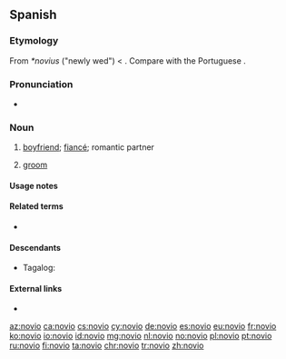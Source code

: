 ==Spanish==

===Etymology===
From {{etyl|VL.|es}} ''*novius'' ("newly wed") < {{etyl|la|es}} {{m|la|novus||new}}. Compare with the Portuguese {{m|pt|noivo}}.

===Pronunciation===
* {{es-IPA}}

===Noun===
{{es-noun|m|f=novia}}

# [[boyfriend]]; [[fiancé]]; romantic partner
# {{lb|es|wedding}} [[groom]]

====Usage notes====
{{es-note-noun-mf}}

====Related terms====
* {{l|es|noviazgo|g=m}}

====Descendants====
* Tagalog: {{l|tl|nobyo}}

====External links====
* {{R:DRAE 2001}}

[[az:novio]]
[[ca:novio]]
[[cs:novio]]
[[cy:novio]]
[[de:novio]]
[[es:novio]]
[[eu:novio]]
[[fr:novio]]
[[ko:novio]]
[[io:novio]]
[[id:novio]]
[[mg:novio]]
[[nl:novio]]
[[no:novio]]
[[pl:novio]]
[[pt:novio]]
[[ru:novio]]
[[fi:novio]]
[[ta:novio]]
[[chr:novio]]
[[tr:novio]]
[[zh:novio]]